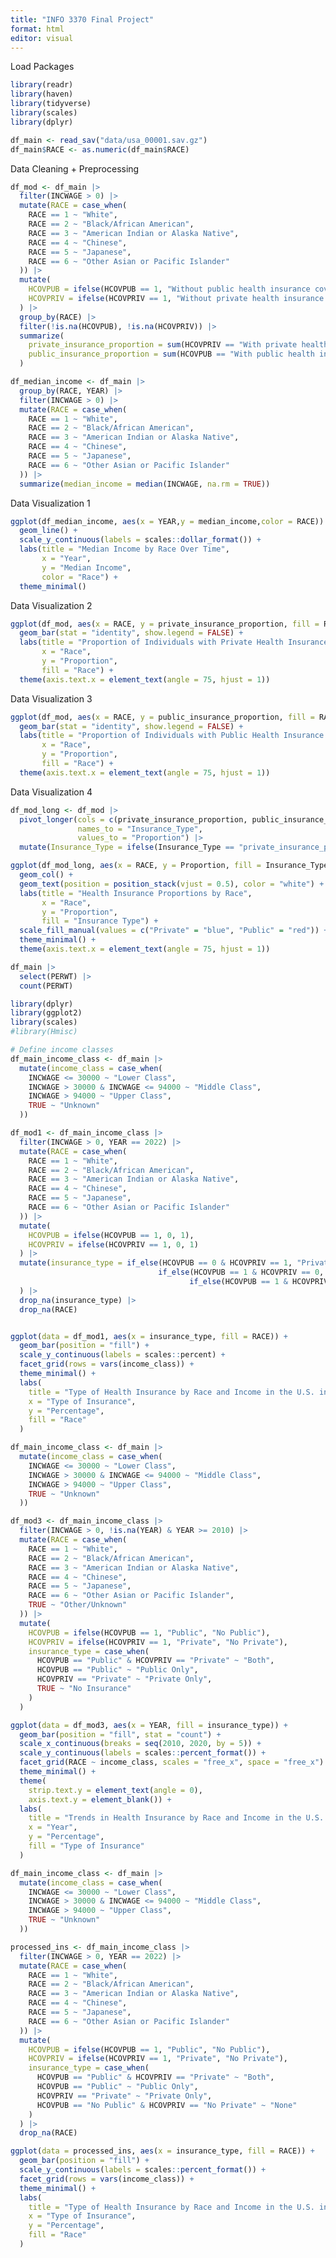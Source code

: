 ```yaml
---
title: "INFO 3370 Final Project"
format: html
editor: visual
---
```


Load Packages

```r
library(readr)
library(haven)
library(tidyverse)
library(scales)
library(dplyr)

df_main <- read_sav("data/usa_00001.sav.gz")
df_main$RACE <- as.numeric(df_main$RACE)

```

Data Cleaning + Preprocessing

```r
df_mod <- df_main |>
  filter(INCWAGE > 0) |>
  mutate(RACE = case_when(
    RACE == 1 ~ "White",
    RACE == 2 ~ "Black/African American",
    RACE == 3 ~ "American Indian or Alaska Native",
    RACE == 4 ~ "Chinese",
    RACE == 5 ~ "Japanese",
    RACE == 6 ~ "Other Asian or Pacific Islander"
  )) |>
  mutate(
    HCOVPUB = ifelse(HCOVPUB == 1, "Without public health insurance coverage", "With public health insurance coverage"),
    HCOVPRIV = ifelse(HCOVPRIV == 1, "Without private health insurance coverage", "With private health insurance coverage")
  ) |>
  group_by(RACE) |>
  filter(!is.na(HCOVPUB), !is.na(HCOVPRIV)) |>
  summarize(
    private_insurance_proportion = sum(HCOVPRIV == "With private health insurance coverage") / n(),
    public_insurance_proportion = sum(HCOVPUB == "With public health insurance coverage") / n()
  )

df_median_income <- df_main |>
  group_by(RACE, YEAR) |>
  filter(INCWAGE > 0) |>
  mutate(RACE = case_when(
    RACE == 1 ~ "White",
    RACE == 2 ~ "Black/African American",
    RACE == 3 ~ "American Indian or Alaska Native",
    RACE == 4 ~ "Chinese",
    RACE == 5 ~ "Japanese",
    RACE == 6 ~ "Other Asian or Pacific Islander"
  )) |>
  summarize(median_income = median(INCWAGE, na.rm = TRUE)) 
```

Data Visualization 1

```r
ggplot(df_median_income, aes(x = YEAR,y = median_income,color = RACE)) + 
  geom_line() +
  scale_y_continuous(labels = scales::dollar_format()) +
  labs(title = "Median Income by Race Over Time",
       x = "Year",
       y = "Median Income",
       color = "Race") +
  theme_minimal()

```

Data Visualization 2

```r
ggplot(df_mod, aes(x = RACE, y = private_insurance_proportion, fill = RACE)) +
  geom_bar(stat = "identity", show.legend = FALSE) +
  labs(title = "Proportion of Individuals with Private Health Insurance by Race",
       x = "Race",
       y = "Proportion",
       fill = "Race") +
  theme(axis.text.x = element_text(angle = 75, hjust = 1))
```

Data Visualization 3

```r
ggplot(df_mod, aes(x = RACE, y = public_insurance_proportion, fill = RACE)) +
  geom_bar(stat = "identity", show.legend = FALSE) +
  labs(title = "Proportion of Individuals with Public Health Insurance by Race",
       x = "Race",
       y = "Proportion",
       fill = "Race") +
  theme(axis.text.x = element_text(angle = 75, hjust = 1))
```

Data Visualization 4

```r
df_mod_long <- df_mod |>
  pivot_longer(cols = c(private_insurance_proportion, public_insurance_proportion),
               names_to = "Insurance_Type",
               values_to = "Proportion") |>
  mutate(Insurance_Type = ifelse(Insurance_Type == "private_insurance_proportion", "Private", "Public"))

ggplot(df_mod_long, aes(x = RACE, y = Proportion, fill = Insurance_Type, label = scales::percent(Proportion))) +
  geom_col() +
  geom_text(position = position_stack(vjust = 0.5), color = "white") +
  labs(title = "Health Insurance Proportions by Race",
       x = "Race",
       y = "Proportion",
       fill = "Insurance Type") +
  scale_fill_manual(values = c("Private" = "blue", "Public" = "red")) +
  theme_minimal() +
  theme(axis.text.x = element_text(angle = 75, hjust = 1))
```

```r
df_main |>
  select(PERWT) |>
  count(PERWT)

```

```r
library(dplyr)
library(ggplot2)
library(scales)
#library(Hmisc)

# Define income classes
df_main_income_class <- df_main |>
  mutate(income_class = case_when(
    INCWAGE <= 30000 ~ "Lower Class",
    INCWAGE > 30000 & INCWAGE <= 94000 ~ "Middle Class",
    INCWAGE > 94000 ~ "Upper Class",
    TRUE ~ "Unknown"
  ))

df_mod1 <- df_main_income_class |>
  filter(INCWAGE > 0, YEAR == 2022) |>
  mutate(RACE = case_when(
    RACE == 1 ~ "White",
    RACE == 2 ~ "Black/African American",
    RACE == 3 ~ "American Indian or Alaska Native",
    RACE == 4 ~ "Chinese",
    RACE == 5 ~ "Japanese",
    RACE == 6 ~ "Other Asian or Pacific Islander"
  )) |>
  mutate(
    HCOVPUB = ifelse(HCOVPUB == 1, 0, 1),
    HCOVPRIV = ifelse(HCOVPRIV == 1, 0, 1)
  ) |>
  mutate(insurance_type = if_else(HCOVPUB == 0 & HCOVPRIV == 1, "Private",
                                 if_else(HCOVPUB == 1 & HCOVPRIV == 0, "Public",
                                        if_else(HCOVPUB == 1 & HCOVPRIV == 1, "Both", NA)))
  ) |>
  drop_na(insurance_type) |>
  drop_na(RACE)


ggplot(data = df_mod1, aes(x = insurance_type, fill = RACE)) +
  geom_bar(position = "fill") +
  scale_y_continuous(labels = scales::percent) +
  facet_grid(rows = vars(income_class)) +
  theme_minimal() +
  labs(
    title = "Type of Health Insurance by Race and Income in the U.S. in 2022",
    x = "Type of Insurance", 
    y = "Percentage",
    fill = "Race"
  )
```

```r

df_main_income_class <- df_main |>
  mutate(income_class = case_when(
    INCWAGE <= 30000 ~ "Lower Class",
    INCWAGE > 30000 & INCWAGE <= 94000 ~ "Middle Class",
    INCWAGE > 94000 ~ "Upper Class",
    TRUE ~ "Unknown"
  ))

df_mod3 <- df_main_income_class |>
  filter(INCWAGE > 0, !is.na(YEAR) & YEAR >= 2010) |>
  mutate(RACE = case_when(
    RACE == 1 ~ "White",
    RACE == 2 ~ "Black/African American",
    RACE == 3 ~ "American Indian or Alaska Native",
    RACE == 4 ~ "Chinese",
    RACE == 5 ~ "Japanese",
    RACE == 6 ~ "Other Asian or Pacific Islander",
    TRUE ~ "Other/Unknown"  
  )) |>
  mutate(
    HCOVPUB = ifelse(HCOVPUB == 1, "Public", "No Public"),
    HCOVPRIV = ifelse(HCOVPRIV == 1, "Private", "No Private"),
    insurance_type = case_when(
      HCOVPUB == "Public" & HCOVPRIV == "Private" ~ "Both",
      HCOVPUB == "Public" ~ "Public Only",
      HCOVPRIV == "Private" ~ "Private Only",
      TRUE ~ "No Insurance"  
    )
  )

ggplot(data = df_mod3, aes(x = YEAR, fill = insurance_type)) +
  geom_bar(position = "fill", stat = "count") +
  scale_x_continuous(breaks = seq(2010, 2020, by = 5)) +  
  scale_y_continuous(labels = scales::percent_format()) +
  facet_grid(RACE ~ income_class, scales = "free_x", space = "free_x") +
  theme_minimal() +
  theme(
    strip.text.y = element_text(angle = 0),  
    axis.text.y = element_blank()) +
  labs(
    title = "Trends in Health Insurance by Race and Income in the U.S. (2010 onwards)",
    x = "Year",
    y = "Percentage",
    fill = "Type of Insurance"
  )
```

```r

df_main_income_class <- df_main |>
  mutate(income_class = case_when(
    INCWAGE <= 30000 ~ "Lower Class",
    INCWAGE > 30000 & INCWAGE <= 94000 ~ "Middle Class",
    INCWAGE > 94000 ~ "Upper Class",
    TRUE ~ "Unknown"
  ))

processed_ins <- df_main_income_class |>
  filter(INCWAGE > 0, YEAR == 2022) |>
  mutate(RACE = case_when(
    RACE == 1 ~ "White",
    RACE == 2 ~ "Black/African American",
    RACE == 3 ~ "American Indian or Alaska Native",
    RACE == 4 ~ "Chinese",
    RACE == 5 ~ "Japanese",
    RACE == 6 ~ "Other Asian or Pacific Islander"
  )) |>
  mutate(
    HCOVPUB = ifelse(HCOVPUB == 1, "Public", "No Public"),
    HCOVPRIV = ifelse(HCOVPRIV == 1, "Private", "No Private"),
    insurance_type = case_when(
      HCOVPUB == "Public" & HCOVPRIV == "Private" ~ "Both",
      HCOVPUB == "Public" ~ "Public Only",
      HCOVPRIV == "Private" ~ "Private Only",
      HCOVPUB == "No Public" & HCOVPRIV == "No Private" ~ "None"
    )
  ) |>
  drop_na(RACE) 

ggplot(data = processed_ins, aes(x = insurance_type, fill = RACE)) +
  geom_bar(position = "fill") +
  scale_y_continuous(labels = scales::percent_format()) +
  facet_grid(rows = vars(income_class)) +
  theme_minimal() +
  labs(
    title = "Type of Health Insurance by Race and Income in the U.S. in 2022",
    x = "Type of Insurance", 
    y = "Percentage",
    fill = "Race"
  ) 

```
